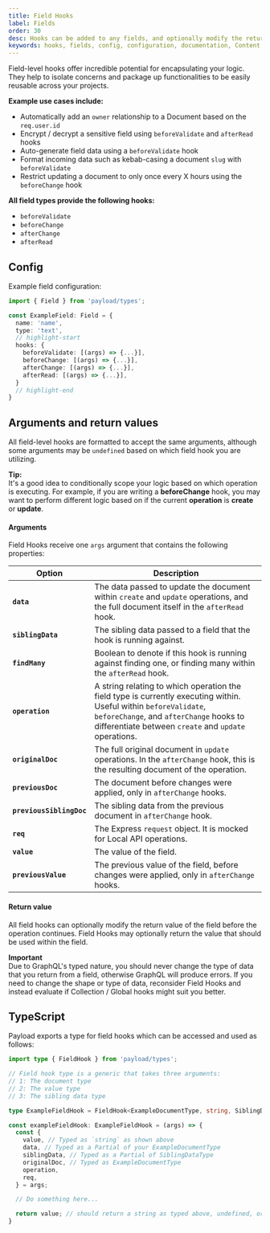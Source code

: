 ```yaml
---
title: Field Hooks
label: Fields
order: 30
desc: Hooks can be added to any fields, and optionally modify the return value of the field before the operation continues.
keywords: hooks, fields, config, configuration, documentation, Content Management System, cms, headless, javascript, node, react, express
---
```


Field-level hooks offer incredible potential for encapsulating your logic. They help to isolate concerns and package up functionalities to be easily reusable across your projects.

**Example use cases include:**

- Automatically add an `owner` relationship to a Document based on the `req.user.id`
- Encrypt / decrypt a sensitive field using `beforeValidate` and `afterRead` hooks
- Auto-generate field data using a `beforeValidate` hook
- Format incoming data such as kebab-casing a document `slug` with `beforeValidate`
- Restrict updating a document to only once every X hours using the `beforeChange` hook

**All field types provide the following hooks:**

- `beforeValidate`
- `beforeChange`
- `afterChange`
- `afterRead`

## Config

Example field configuration:
```ts
import { Field } from 'payload/types';

const ExampleField: Field = {
  name: 'name',
  type: 'text',
  // highlight-start
  hooks: {
    beforeValidate: [(args) => {...}],
    beforeChange: [(args) => {...}],
    afterChange: [(args) => {...}],
    afterRead: [(args) => {...}],
  }
  // highlight-end
}
```

## Arguments and return values

All field-level hooks are formatted to accept the same arguments, although some arguments may be `undefined` based on which field hook you are utilizing.

<Banner type="success">
  <strong>Tip:</strong><br />
  It's a good idea to conditionally scope your logic based on which operation is executing. For example, if you are writing a <strong>beforeChange</strong> hook, you may want to perform different logic based on if the current <strong>operation</strong> is <strong>create</strong> or <strong>update</strong>.
</Banner>

#### Arguments

Field Hooks receive one `args` argument that contains the following properties:

| Option                   | Description                                                                                                                                                                                                           |
|--------------------------|-----------------------------------------------------------------------------------------------------------------------------------------------------------------------------------------------------------------------|
| **`data`**               | The data passed to update the document within `create` and `update` operations, and the full document itself in the `afterRead` hook.                                                                                 |
| **`siblingData`**        | The sibling data passed to a field that the hook is running against.                                                                                                                                                  |
| **`findMany`**           | Boolean to denote if this hook is running against finding one, or finding many within the `afterRead` hook.                                                                                                           |
| **`operation`**          | A string relating to which operation the field type is currently executing within. Useful within `beforeValidate`, `beforeChange`, and `afterChange` hooks to differentiate between `create` and `update` operations. |
| **`originalDoc`**        | The full original document in `update` operations. In the `afterChange` hook, this is the resulting document of the operation.                                                                                        |
| **`previousDoc`**        | The document before changes were applied, only in `afterChange` hooks.                                                                                                                                                |
| **`previousSiblingDoc`** | The sibling data from the previous document in `afterChange` hook.                                                                                                                                                    |
| **`req`**                | The Express `request` object. It is mocked for Local API operations.                                                                                                                                                  |
| **`value`**              | The value of the field.                                                                                                                                                                                               |
| **`previousValue`**      | The previous value of the field, before changes were applied, only in `afterChange` hooks.                                                                                                                            |

#### Return value

All field hooks can optionally modify the return value of the field before the operation continues. Field Hooks may optionally return the value that should be used within the field.

<Banner type="warning">
  <strong>Important</strong><br/>
  Due to GraphQL's typed nature, you should never change the type of data that you return from a field, otherwise GraphQL will produce errors. If you need to change the shape or type of data, reconsider Field Hooks and instead evaluate if Collection / Global hooks might suit you better.
</Banner>

## TypeScript

Payload exports a type for field hooks which can be accessed and used as follows:

```ts
import type { FieldHook } from 'payload/types';

// Field hook type is a generic that takes three arguments:
// 1: The document type
// 2: The value type
// 3: The sibling data type

type ExampleFieldHook = FieldHook<ExampleDocumentType, string, SiblingDataType>;

const exampleFieldHook: ExampleFieldHook = (args) => {
  const {
    value, // Typed as `string` as shown above
    data, // Typed as a Partial of your ExampleDocumentType
    siblingData, // Typed as a Partial of SiblingDataType
    originalDoc, // Typed as ExampleDocumentType
    operation,
    req,
  } = args;

  // Do something here...

  return value; // should return a string as typed above, undefined, or null
}
```
